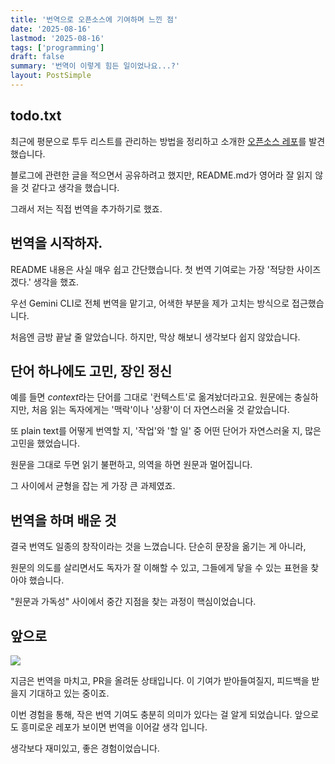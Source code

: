 ```yaml
---
title: '번역으로 오픈소스에 기여하며 느낀 점'
date: '2025-08-16'
lastmod: '2025-08-16'
tags: ['programming']
draft: false
summary: '번역이 이렇게 힘든 일이었나요...?'
layout: PostSimple
---
```


## todo.txt

최근에 평문으로 투두 리스트를 관리하는 방법을 정리하고 소개한
[오픈소스 레포](https://github.com/todotxt/todo.txt)를 발견했습니다.

블로그에 관련한 글을 적으면서 공유하려고 했지만,
README.md가 영어라 잘 읽지 않을 것 같다고 생각을 했습니다.

그래서 저는 직접 번역을 추가하기로 했죠.
## 번역을 시작하자.

README 내용은 사실 매우 쉽고 간단했습니다.
첫 번역 기여로는 가장 '적당한 사이즈겠다.' 생각을 했죠.

우선 Gemini CLI로 전체 번역을 맡기고,
어색한 부분을 제가 고치는 방식으로 접근했습니다.

처음엔 금방 끝날 줄 알았습니다.
하지만, 막상 해보니 생각보다 쉽지 않았습니다.
## 단어 하나에도 고민, 장인 정신

예를 들면 *context*라는 단어를 그대로 '컨텍스트'로 옮겨놨더라고요.
원문에는 충실하지만, 처음 읽는 독자에게는 '맥락'이나 '상황'이 더 자연스러울 것 같았습니다.

또 plain text를 어떻게 번역할 지,
'작업'와 '할 일' 중 어떤 단어가 자연스러울 지,
많은 고민을 했었습니다.

원문을 그대로 두면 읽기 불편하고,
의역을 하면 원문과 멀어집니다.

그 사이에서 균형을 잡는 게 가장 큰 과제였죠.
## 번역을 하며 배운 것

결국 번역도 일종의 창작이라는 것을 느꼈습니다.
단순히 문장을 옮기는 게 아니라,

원문의 의도를 살리면서도 독자가 잘 이해할 수 있고,
그들에게 닿을 수 있는 표현을 찾아야 했습니다.

"원문과 가독성" 사이에서
중간 지점을 찾는 과정이 핵심이었습니다.
## 앞으로

![](/static/images/open-translation/1.png)

지금은 번역을 마치고, PR을 올려둔 상태입니다.
이 기여가 받아들여질지, 피드백을 받을지 기대하고 있는 중이죠.

이번 경험을 통해, 작은 번역 기여도 충분히 의미가 있다는 걸 알게 되었습니다.
앞으로도 흥미로운 레포가 보이면 번역을 이어갈 생각 입니다.

생각보다 재미있고, 좋은 경험이었습니다.